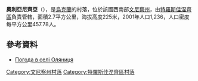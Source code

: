 {{coord|48|36|54|N|29|13|19|E|scale:30000|display=title}}

'''奧利亞尼齊亞'''（{{lang-uk|Оляниця}}），是[[烏克蘭|烏克蘭]]的村落，位於該國西南部[[文尼察州|文尼察州]]，由[[特羅斯佳涅齊區|特羅斯佳涅齊區]]負責管轄，面積2.7平方公里，海拔高度225米，2001年人口1,236，人口密度每平方公里457.78人。

==參考資料==
* [http://weather.in.ua/ua/vinnickaja/18951 Погода в селі Оляниця] {{Wayback|url=http://weather.in.ua/ua/vinnickaja/18951 |date=20160305100651 }}

[[Category:文尼察州村落|Category:文尼察州村落]]
[[Category:特羅斯佳涅齊區村落|Category:特羅斯佳涅齊區村落]]


{{Vinnytsia-geo-stub}}